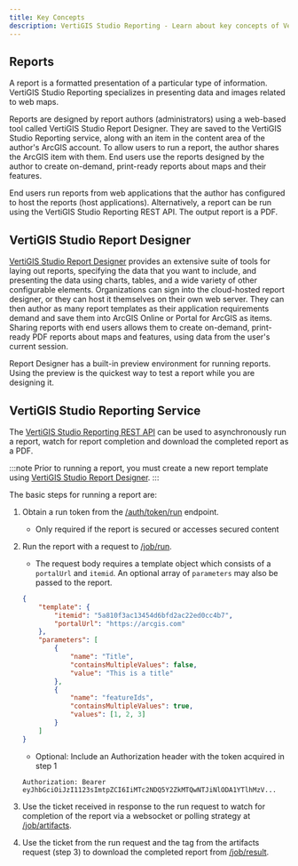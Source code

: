 ```yaml
---
title: Key Concepts
description: VertiGIS Studio Reporting - Learn about key concepts of VertiGIS Studio Reporting
---
```



<DesignerCallout />

## Reports

A report is a formatted presentation of a particular type of information. VertiGIS Studio Reporting specializes in presenting data and images related to web maps.

Reports are designed by report authors (administrators) using a web-based tool called VertiGIS Studio Report Designer. They are saved to the VertiGIS Studio Reporting service, along with an item in the content area of the author's ArcGIS account. To allow users to run a report, the author shares the ArcGIS item with them. End users use the reports designed by the author to create on-demand, print-ready reports about maps and their features.

End users run reports from web applications that the author has configured to host the reports (host applications). Alternatively, a report can be run using the VertiGIS Studio Reporting REST API. The output report is a PDF.

## VertiGIS Studio Report Designer

[VertiGIS Studio Report Designer](https://apps.vertigisstudio.com/reporting/designer/) provides an extensive suite of tools for laying out reports, specifying the data that you want to include, and presenting the data using charts, tables, and a wide variety of other configurable elements. Organizations can sign into the cloud-hosted report designer, or they can host it themselves on their own web server. They can then author as many report templates as their application requirements demand and save them into ArcGIS Online or Portal for ArcGIS as items. Sharing reports with end users allows them to create on-demand, print-ready PDF reports about maps and features, using data from the user's current session.

Report Designer has a built-in preview environment for running reports. Using the preview is the quickest way to test a report while you are designing it.

## VertiGIS Studio Reporting Service

The [VertiGIS Studio Reporting REST API](https://apps.vertigisstudio.com/reporting/service/api-viewer/index.html?url=../swagger.json#/) can be used to asynchronously run a report, watch for report completion and download the completed report as a PDF.

:::note
Prior to running a report, you must create a new report template using [VertiGIS Studio Report Designer](https://apps.vertigisstudio.com/reporting/designer/).
:::

The basic steps for running a report are:

1.  Obtain a run token from the [/auth/token/run](https://apps.vertigisstudio.com/reporting/service/api-viewer/index.html?url=../swagger.json#/auth/post_auth_token_run) endpoint.
    -   Only required if the report is secured or accesses secured content
2.  Run the report with a request to [/job/run](https://apps.vertigisstudio.com/reporting/service/api-viewer/index.html?url=../swagger.json#/job/post_job_run).

    -   The request body requires a template object which consists of a `portalUrl` and `itemid`. An optional array of `parameters` may also be passed to the report.

    <!-- cspell:disable -->

    ```json
    {
        "template": {
            "itemid": "5a810f3ac13454d6bfd2ac22ed0cc4b7",
            "portalUrl": "https://arcgis.com"
        },
        "parameters": [
            {
                "name": "Title",
                "containsMultipleValues": false,
                "value": "This is a title"
            },
            {
                "name": "featureIds",
                "containsMultipleValues": true,
                "values": [1, 2, 3]
            }
        ]
    }
    ```

    <!-- cspell:enable -->

    -   Optional: Include an Authorization header with the token acquired in step 1

    <!-- cspell:disable -->

    ```
    Authorization: Bearer eyJhbGciOiJzI1123sImtpZCI6IiMTc2NDQ5Y2ZkMTQwNTJiNlODA1YTlhMzV...
    ```

    <!-- cspell:enable -->

3.  Use the ticket received in response to the run request to watch for completion of the report via a websocket or polling strategy at [/job/artifacts](https://apps.vertigisstudio.com/reporting/service/api-viewer/index.html?url=../swagger.json#/job/get_job_artifacts).
4.  Use the ticket from the run request and the tag from the artifacts request (step 3) to download the completed report from [/job/result](https://apps.vertigisstudio.com/reporting/service/api-viewer/index.html?url=../swagger.json#/job/get_job_result).
